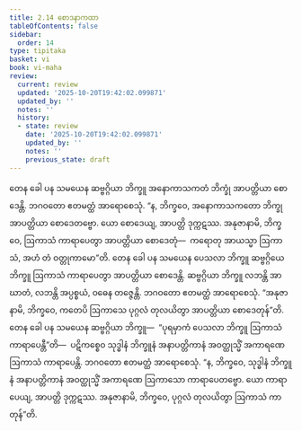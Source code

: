 ```yaml
---
title: 2.14 စောဒနာကထာ
tableOfContents: false
sidebar:
  order: 14
type: tipitaka
basket: vi
book: vi-maha
review:
  current: review
  updated: '2025-10-20T19:42:02.099871'
  updated_by: ''
  notes: ''
  history:
  - state: review
    date: '2025-10-20T19:42:02.099871'
    updated_by: ''
    notes: ''
    previous_state: draft
---
```



<DynamicBreadcrumb />


<ReviewStatus review={frontmatter.review} showDetails={true} />

<HypothesisAnnotation frontmatter={frontmatter} />

<Division number="153" book="vi-maha" e="ch" v="3" p="154">

<Paragraph number="639" book="vi-maha">
တေန ခေါ ပန သမယေန ဆဗ္ဗဂ္ဂိယာ ဘိက္ခူ အနောကာသကတံ ဘိက္ခုံ အာပတ္တိယာ စောဒေန္တိ. ဘဂဝတော ဧတမတ္ထံ အာရောစေသုံ. “န, ဘိက္ခဝေ, အနောကာသကတော ဘိက္ခု အာပတ္တိယာ စောဒေတဗ္ဗော. ယော စောဒေယျ, အာပတ္တိ ဒုက္ကဋဿ. အနုဇာနာမိ, ဘိက္ခဝေ, ဩကာသံ ကာရာပေတွာ အာပတ္တိယာ စောဒေတုံ—  ကရောတု အာယသ္မာ ဩကာသံ, အဟံ တံ ဝတ္တုကာမော”တိ.
</Paragraph>

<Paragraph number="640" book="vi-maha">
တေန ခေါ ပန သမယေန ပေသလာ ဘိက္ခူ ဆဗ္ဗဂ္ဂိယေ ဘိက္ခူ ဩကာသံ ကာရာပေတွာ အာပတ္တိယာ စောဒေန္တိ. ဆဗ္ဗဂ္ဂိယာ ဘိက္ခူ လဘန္တိ အာဃာတံ, လဘန္တိ အပ္ပစ္စယံ, ဝဓေန တဇ္ဇေန္တိ. ဘဂဝတော ဧတမတ္ထံ အာရောစေသုံ. “အနုဇာနာမိ, ဘိက္ခဝေ, ကတေပိ ဩကာသေ ပုဂ္ဂလံ တုလယိတွာ အာပတ္တိယာ စောဒေတုန်”တိ.
</Paragraph>

<Paragraph number="641" book="vi-maha">
တေန ခေါ ပန သမယေန ဆဗ္ဗဂ္ဂိယာ ဘိက္ခူ—  “ပုရမှာကံ ပေသလာ ဘိက္ခူ ဩကာသံ ကာရာပေန္တီ”တိ—  ပဋိကစ္စေဝ သုဒ္ဓါနံ ဘိက္ခူနံ အနာပတ္တိကာနံ အဝတ္ထုသ္မိံ အကာရဏေ ဩကာသံ ကာရာပေန္တိ. ဘဂဝတော ဧတမတ္ထံ အာရောစေသုံ. “န, ဘိက္ခဝေ, သုဒ္ဓါနံ ဘိက္ခူနံ အနာပတ္တိကာနံ အဝတ္ထုသ္မိံ အကာရဏေ ဩကာသော ကာရာပေတဗ္ဗော. ယော ကာရာပေယျ, အာပတ္တိ ဒုက္ကဋဿ. အနုဇာနာမိ, ဘိက္ခဝေ, ပုဂ္ဂလံ တုလယိတွာ ဩကာသံ ကာတုန်”တိ.
</Paragraph>
</Division>